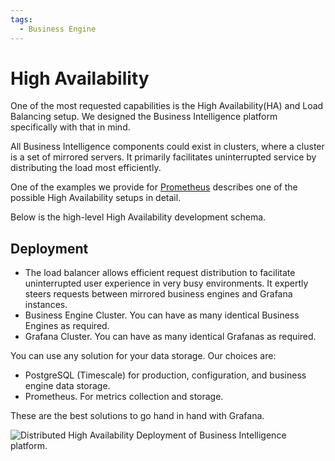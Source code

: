 ```yaml
---
tags:
  - Business Engine
---
```



# High Availability

One of the most requested capabilities is the High Availability(HA) and Load Balancing setup. We designed the Business Intelligence platform specifically with that in mind.

All Business Intelligence components could exist in clusters, where a cluster is a set of mirrored servers. It primarily facilitates uninterrupted service by distributing the load most efficiently.

One of the examples we provide for [Prometheus](/big/alerting/datasources/prometheus/) describes one of the possible High Availability setups in detail. 

Below is the high-level High Availability development schema.

## Deployment

- The load balancer allows efficient request distribution to facilitate uninterrupted user experience in very busy environments. It expertly steers requests between mirrored business engines and Grafana instances.
- Business Engine Cluster. You can have as many identical Business Engines as required.
- Grafana Cluster. You can have as many identical Grafanas as required.

You can use any solution for your data storage. Our choices are:
  - PostgreSQL (Timescale) for production, configuration, and business engine data storage.
  - Prometheus. For metrics collection and storage.

These are the best solutions to go hand in hand with Grafana.

<Image
  title="Distributed High Availability Deployment of Business Intelligence platform."
  src="/img/big/high-availability/overview.png"
/>
